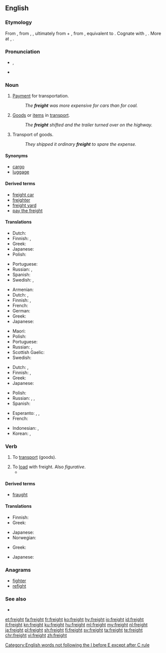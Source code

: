 ==English==

===Etymology===
From {{etyl|enm|en}} {{term|freyght|lang=enm}}, from {{etyl|dum|en}} {{term|vracht|lang=dum}}, {{etyl|gml|en}} {{term|vrecht||cost of transport|lang=gml}}, ultimately from {{etyl|gem-pro|en}} {{m|gem-pro|*fra-|pos=intensive prefix}} + {{etyl|gem-pro|en}} {{m|gem-pro|*aihtiz||possession}}, from {{etyl|ine-pro|en}} {{m|ine-pro|*eiḱ-||to possess}}, equivalent to {{prefix|for|aught|lang=en}}. Cognate with {{etyl|goh|-}} {{m|goh|frēht||earnings}}, {{etyl|ang|-}} {{term|ǣht||sc=Latinx|owndom|lang=ang}}. More at {{l|en|for-}}, {{l|en|own}}.

===Pronunciation===
* {{enPR|frāt}}, {{IPA|/freɪt/|lang=en}}
* {{rhymes|eɪt|lang=en}}

===Noun===
{{en-noun|-}}

# [[payment|Payment]] for transportation.
#: ''The '''freight''' was more expensive for cars than for coal.''
# [[goods|Goods]] or [[item]]s in [[transport]].
#: ''The '''freight''' shifted and the trailer turned over on the highway.''
# Transport of goods.
#: ''They shipped it ordinary '''freight''' to spare the expense.''

====Synonyms====
* [[cargo]]
* [[luggage]]

====Derived terms====
* [[freight car]]
* [[freighter]]
* [[freight yard]]
* [[pay the freight]]

====Translations====
{{trans-top|payment for transportation}}
* Dutch: {{t+|nl|vrachtprijs|m}}
* Finnish: {{t|fi|kuljetusmaksu}}, {{t|fi|rahtimaksu}}
* Greek: {{t+|el|ναύλος|m|tr=návlos|sc=Grek}}
* Japanese: {{t|ja|貨物輸送運賃|tr=かもつゆそううんちん, kamotsu yusō unchin|sc=Jpan}}
* Polish: {{t|pl|fracht|m}}
{{trans-mid}}
* Portuguese: {{t+|pt|frete|m}}
* Russian: {{t+|ru|фрахт|m|tr=fraxt}}, {{t|ru|плата за провоз|f|tr=pláta za provóz}}
* Spanish: {{t+|es|flete}}
* Swedish: {{t+|sv|frakt}}, {{t|sv|fraktavgift}}
{{trans-bottom}}

{{trans-top|goods}}
* Armenian: {{t+|hy|բեռ|tr=beṙ}}
* Dutch: {{t+|nl|vracht|m}}, {{t+|nl|cargo|m}}
* Finnish: {{t|fi|rahtitavara}}, {{t+|fi|rahti}}
* French: {{t+|fr|fret}}
* German: {{t+|de|Fracht|f}}
* Greek: {{t+|el|φορτίο|n|tr=fortío|sc=Grek}}
* Japanese: {{t|ja|貨物|tr=かもつ, kamotsu|sc=Jpan}}
{{trans-mid}}
* Maori: {{t|mi|utanga}}
* Polish: {{t|pl|fracht|m}}
* Portuguese: {{t+|pt|carga|f}}
* Russian: {{t+|ru|груз|m|tr=gruz}}, {{t+|ru|фрахт|m|tr=fraxt}}
* Scottish Gaelic: {{t|gd|luchd|m}}
* Swedish: {{t|sv|fraktgods}}
{{trans-bottom}}

{{trans-top|transport of goods}}
* Dutch: {{t+|nl|vracht|m}}, {{t+|nl|cargo|m}}
* Finnish: {{t+|fi|kuljetus}}, {{t+|fi|rahti}}
* Greek: {{t+|el|μεταφορά|f|tr=metaforá|sc=Grek}}
* Japanese: {{t|ja|貨物輸送|tr=かもつゆそう, kamotsu yusō|sc=Jpan}}
{{trans-mid}}
* Polish: {{t|pl|fracht|m}}
* Russian: {{t+|ru|перевозка|f|tr=perevózka}}, {{t+|ru|фрахт|m|tr=fraxt}}, {{t+|ru|транспортировка|f|tr=transportiróvka}}
* Spanish: {{t+|es|carga}}
{{trans-bottom}}

{{checktrans-top}}
* Esperanto: {{t-check|eo|ŝarĝo}}, {{t-check|eo|kargo}}, {{t-check|eo|frajto}}
* French: {{t+check|fr|cargo|m}}
{{trans-mid}}
* Indonesian: {{t+check|id|muat|alt=muatan}}, {{t+check|id|kargo}}
* Korean: {{t+check|ko|짐|sc=Hang}}, {{t+check|ko|바리|sc=Hang}}
{{trans-bottom}}

===Verb===
{{en-verb}}

# {{context|transitive|lang=en}} To [[transport]] (goods).
# To [[load]] with freight. Also ''figurative''.
#* {{quote-news|author=Rupert Christiansen|authorlink=Rupert Christiansen|title=English translations rarely sing|work={{w|The Daily Telegraph}} (Review)|date=1 March 2014|page=R19|passage=English National Opera is a title '''freighted''' with implications, and that first adjective promises not only a geographical reach, but a linguistic commitment too.}}

====Derived terms====
* [[fraught]]

====Translations====
{{trans-top|to transport goods}}
* Finnish: {{t|fi|rahdata}}
* Greek: {{t+|el|μεταφέρω|tr=metaféro|sc=Grek}}
{{trans-mid}}
* Japanese: {{t|ja|貨物輸送|tr=かもつゆそう, kamotsu yusō|sc=Jpan}}
* Norwegian: {{t+|no|frakte}}
{{trans-bottom}}

{{trans-top|to load with freight}}
* Greek: {{t+|el|φορτώνω|tr=fortóno|sc=Grek}}
{{trans-mid}}
* Japanese: {{t+|ja|積む|tr=つむ, tsumu|sc=Jpan}}
{{trans-bottom}}

===Anagrams===
* [[fighter#English|fighter]]
* [[refight#English|refight]]

===See also===
* {{Wikisource1911Enc Citation|Freight}}

[[Category:English words not following the I before E except after C rule]]

[[et:freight]]
[[fa:freight]]
[[fr:freight]]
[[ko:freight]]
[[hy:freight]]
[[io:freight]]
[[id:freight]]
[[it:freight]]
[[kn:freight]]
[[ku:freight]]
[[hu:freight]]
[[ml:freight]]
[[my:freight]]
[[nl:freight]]
[[ja:freight]]
[[pl:freight]]
[[sh:freight]]
[[fi:freight]]
[[sv:freight]]
[[ta:freight]]
[[te:freight]]
[[chr:freight]]
[[vi:freight]]
[[zh:freight]]